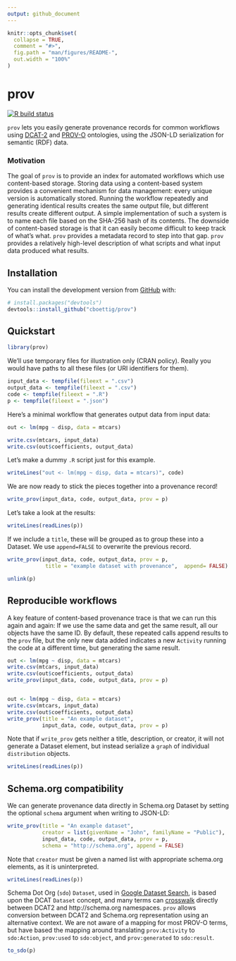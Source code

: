 ```yaml
---
output: github_document
---
```


<!-- README.md is generated from README.Rmd. Please edit that file -->

```r
knitr::opts_chunk$set(
  collapse = TRUE,
  comment = "#>",
  fig.path = "man/figures/README-",
  out.width = "100%"
)
```

# prov

<!-- badges: start -->
[![R build status](https://github.com/cboettig/prov/workflows/R-CMD-check/badge.svg)](https://github.com/cboettig/prov/actions)
<!-- badges: end -->


`prov` lets you easily generate provenance records for common workflows using [DCAT-2](https://www.w3.org/TR/vocab-dcat-2/) and [PROV-O](https://www.w3.org/TR/prov-o/) ontologies, using the JSON-LD serialization for semantic (RDF) data.   

### Motivation

The goal of `prov` is to provide an index for automated workflows which use content-based storage. Storing data using a content-based system provides a convenient mechanism for data management: every unique version is automatically stored. Running the workflow repeatedly and generating identical results creates the same output file, but different results create different output.  A simple implementation of such a system is to name each file based on the SHA-256 hash of its contents.  The downside of content-based storage is that it can easily become difficult to keep track of what's what. `prov` provides a metadata record to step into that gap.  `prov` provides a relatively high-level description of what scripts and what input data produced what results.  




## Installation

You can install the development version from [GitHub](https://github.com/) with:

``` r
# install.packages("devtools")
devtools::install_github("cboettig/prov")
```
## Quickstart


```r
library(prov)
```

We'll use temporary files for illustration only (CRAN policy). 
Really you would have paths to all these files (or URI identifiers for them).

```r
input_data <- tempfile(fileext = ".csv")
output_data <- tempfile(fileext = ".csv")
code <- tempfile(fileext = ".R")
p <- tempfile(fileext = ".json")
```


Here's a minimal workflow that generates output data from input data:

```r
out <- lm(mpg ~ disp, data = mtcars)

write.csv(mtcars, input_data)
write.csv(out$coefficients, output_data)
```

Let's make a dummy `.R` script just for this example.  

```r
writeLines("out <- lm(mpg ~ disp, data = mtcars)", code)
```


We are now ready to stick the pieces together into a provenance record!

```r
write_prov(input_data, code, output_data, prov = p)
```


Let's take a look at the results:

```r
writeLines(readLines(p))
```

If we include a `title`, these will be grouped as  to group these into a Dataset.
We use `append=FALSE` to overwrite the previous record.

```r
write_prov(input_data, code, output_data, prov = p,
            title = "example dataset with provenance",  append= FALSE)
```            


```r
unlink(p)
```


## Reproducible workflows


A key feature of content-based provenance trace is that we can run this again and again:
If we use the same data and get the same result, all our objects have the same ID.  By
default, these repeated calls append results to the `prov` file, but the only new data
added indicates a new `Activity` running the code at a different time, but generating
the same result.  

```r
out <- lm(mpg ~ disp, data = mtcars)
write.csv(mtcars, input_data)
write.csv(out$coefficients, output_data)
write_prov(input_data, code, output_data, prov = p)


out <- lm(mpg ~ disp, data = mtcars)
write.csv(mtcars, input_data)
write.csv(out$coefficients, output_data)
write_prov(title = "An example dataset",
           input_data, code, output_data, prov = p)

```

Note that if `write_prov` gets neither a title, description, or creator, it will not generate a Dataset element, but instead serialize a `graph` of individual `distribution` objects.  

```r
writeLines(readLines(p))
```


## Schema.org compatibility

We can generate provenance data directly in Schema.org Dataset by setting the
optional `schema` argument when writing to JSON-LD:

```r
write_prov(title = "An example dataset",
           creator = list(givenName = "John", familyName = "Public"),
           input_data, code, output_data, prov = p,
           schema = "http://schema.org", append = FALSE)
```


Note that `creator` must be given a named list with appropriate schema.org elements, as it is uninterpreted.  


```r
writeLines(readLines(p))
```





Schema Dot Org (`sdo`) `Dataset`, used in [Google Dataset Search](https://datasetsearch.research.google.com/), is based upon the DCAT `Dataset` concept, and many terms can [crosswalk](https://www.w3.org/TR/vocab-dcat-2/#dcat-sdo) directly between DCAT2 and http://schema.org namespaces.  `prov` allows conversion between DCAT2 and Schema.org representation using an alternative context.  We are not aware of a mapping for most PROV-O terms, but have based the mapping
around translating `prov:Activity` to `sdo:Action`, `prov:used` to `sdo:object`,
and `prov:generated` to `sdo:result`.

```r
to_sdo(p)
```






